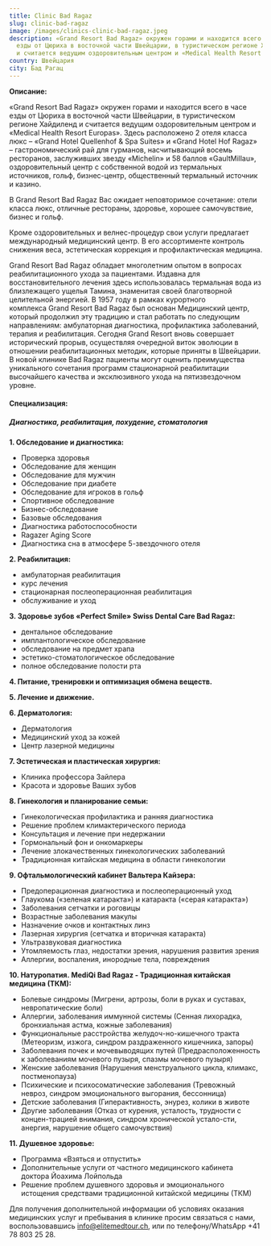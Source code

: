 ```yaml
---
title: Clinic Bad Ragaz
slug: сlinic-bad-ragaz
image: /images/clinics-clinic-bad-ragaz.jpeg
description: «Grand Resort Bad Ragaz» окружен горами и находится всего в часе
  езды от Цюриха в восточной части Швейцарии, в туристическом регионе Хайдиленд
  и считается ведущим оздоровительным центром и «Medical Health Resort Europas».
country: Швейцария
city: Бад Рагац
---
```


**Описание:**

«Grand Resort Bad Ragaz» окружен горами и находится всего в часе езды от Цюриха в восточной части Швейцарии, в туристическом регионе Хайдиленд и считается ведущим оздоровительным центром и «Medical Health Resort Europas». Здесь расположено 2 отеля класса люкс – «Grand Hotel Quellenhof & Spa Suites» и «Grand Hotel Hof Ragaz» – гастрономический рай для гурманов, насчитывающий восемь ресторанов, заслуживших звезду «Michelin» и 58 баллов «GaultMillau», оздоровительный центр с собственной водой из термальных источников, гольф, бизнес-центр, общественный термальный источник и казино.

В Grand Resort Bad Ragaz Вас ожидает неповторимое сочетание: отели класса люкс, отличные рестораны, здоровье, хорошее самочувствие, бизнес и гольф.

Кроме оздоровительных и велнеc-процедур свои услуги предлагает международный медицинский центр. В его ассортименте контроль снижения веса, эстетическая коррекция и профилактическая медицина.

Grand Resort Bad Ragaz обладает многолетним опытом в вопросах реабилитационного ухода за пациентами. Издавна для восстановительного лечения здесь использовалась термальная вода из близлежащего ущелья Тамина, знаменитая своей благотворной целительной энергией. В 1957 году в рамках курортного комплекса Grand Resort Bad Ragaz был основан Медицинский центр, который продолжил эту традицию и стал работать по следующим направлениям: амбулаторная диагностика, профилактика заболеваний, терапия и реабилитация. Сегодня Grand Resort вновь совершает исторический прорыв, осуществляя очередной виток эволюции в отношении реабилитационных методик, которые приняты в Швейцарии. В новой клинике Bad Ragaz пациенты могут оценить преимущества уникального сочетания программ стационарной реабилитации высочайшего качества и эксклюзивного ухода на пятизвездочном уровне.

#### Специализация:

##### Диагностика, реабилитация, похудение, стоматология          

**1. Обследование и диагностика:**

- Проверка здоровья
- Обследование для женщин
- Обследование для мужчин
- Обследование при диабете
- Обследование для игроков в гольф
- Спортивное обследование
- Бизнес-обследование
- Базовые обследования
- Диагностика работоспособности
- Ragazer Aging Score
- Диагностика сна в атмосфере 5-звездочного отеля

**2. Реабилитация:**

- амбулаторная реабилитация
- курс лечения
- стационарная послеоперационная реабилитация
- обслуживание и уход

**3. Здоровье зубов «Perfect Smile» Swiss Dental Care Bad Ragaz:**

- дентальное обследование
- имплантологическое обследование
- обследование на предмет храпа
- эстетико-стоматологическое обследование
- полное обследование полости рта

**4. Питание, тренировки и оптимизация обмена веществ.**

**5. Лечение и движение.**

**6. Дерматология:**

- Дерматология
- Медицинский уход за кожей
- Центр лазерной медицины

**7. Эстетическая и пластическая хирургия:**

- Клиника профессора Зайлера
- Красота и здоровье Ваших зубов

**8. Гинекология и планирование семьи:**

- Гинекологическая профилактика и ранняя диагностика
- Решение проблем климактерического периода
- Консультация и лечение при недержании
- Гормональный фон и онкомаркеры
- Лечение злокачественных гинекологических заболеваний
- Традиционная китайская медицина в области гинекологии

**9. Офтальмологический кабинет Вальтера Кайзера:**

- Предоперационная диагностика и послеоперационный уход
- Глаукома («зеленая катаракта») и катаракта («серая катаракта»)
- Заболевания сетчатки и роговицы
- Возрастные заболевания макулы
- Назначение очков и контактных линз
- Лазерная хирургия (сетчатка и вторичная катаракта)
- Ультразвуковая диагностика
- Утомляемость глаз, недостатки зрения, нарушения развития зрения
- Аллергии, воспаления, инородные тела, повреждения

**10. Натуропатия. MediQi Bad Ragaz - Традиционная китайская медицина (ТКМ):**

- Болевые синдромы (Мигрени, артрозы, боли в руках и суставах, невропатические боли)
- Аллергии, заболевания иммунной системы (Сенная лихорадка, бронхиальная астма, кожные заболевания)
- Функциональные расстройства желудоч-но-кишечного тракта (Метеоризм, изжога, синдром раздраженного кишечника, запоры)
- Заболевания почек и мочевыводящих путей (Предрасположенность к заболеваниям мочевого пузыря, спазмы мочевого пузыря)
- Женские заболевания (Нарушения менструального цикла, климакс, постменопауза)
- Психические и психосоматические заболевания (Тревожный невроз, синдром эмоционального выгорания, бессонница)
- Детские заболевания (Гиперактивность, энурез, колики в животе
- Другие заболевания (Отказ от курения, усталость, трудности с концен-трацией внимания, синдром хронической устало-сти, анергия, нарушение общего самочувствия)

**11. Душевное здоровье:**

- Программа «Взяться и отпустить»
- Дополнительные услуги от частного медицинского кабинета доктора Йоахима Лойпольда
- Решение проблем душевного здоровья и эмоционального истощения средствами традиционной китайской медицины (ТКМ)

Для получения дополнительной информации об условиях оказания медицинских услуг и пребывания в клинике просим связаться с нами, воспользовавшись [info@elitemedtour.ch](mailto:info@elitemedtour.ch), или по телефону/WhatsApp +41 78 803 25 28.
